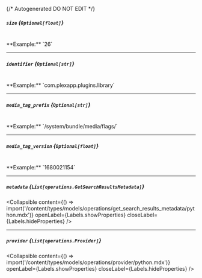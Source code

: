 {/* Autogenerated DO NOT EDIT  */}

##### `size` *{`Optional[float]`}*
<br/>
**Example:** `26`

---
##### `identifier` *{`Optional[str]`}*
<br/>
**Example:** `com.plexapp.plugins.library`

---
##### `media_tag_prefix` *{`Optional[str]`}*
<br/>
**Example:** `/system/bundle/media/flags/`

---
##### `media_tag_version` *{`Optional[float]`}*
<br/>
**Example:** `1680021154`

---
##### `metadata` *{`List[operations.GetSearchResultsMetadata]`}*

<Collapsible content={() => import('/content/types/models/operations/get_search_results_metadata/python.mdx')} openLabel={Labels.showProperties} closeLabel={Labels.hideProperties} />


---
##### `provider` *{`List[operations.Provider]`}*

<Collapsible content={() => import('/content/types/models/operations/provider/python.mdx')} openLabel={Labels.showProperties} closeLabel={Labels.hideProperties} />



